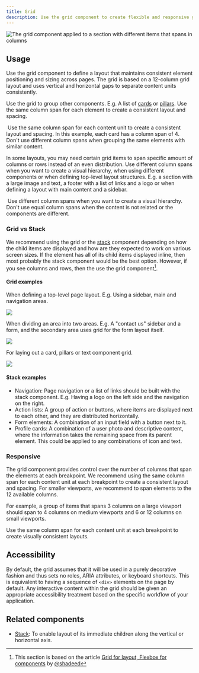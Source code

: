 ```yaml
---
title: Grid
description: Use the grid component to create flexible and responsive grid-based layouts.
---
```



![The grid component applied to a section with different items that spans in columns](https://github.com/primer/brand/assets/912236/6cd2805e-0148-4a1d-b373-07acd1aa7f51)

## Usage

Use the grid component to define a layout that maintains consistent element positioning and sizing across pages. The grid is based on a 12-column grid layout and uses vertical and horizontal gaps to separate content units consistently.

Use the grid to group other components. E.g. A list of [cards](/components/Card) or [pillars](/components/Pillar). Use the same column span for each element to create a consistent layout and spacing.

<DoDontContainer>
  <Do>
    <img src="" alt="" />
    <Caption>
      Use the same column span for each content unit to create a consistent
      layout and spacing. In this example, each card has a column span of 4.
    </Caption>
  </Do>
  <Dont>
    <img src="" alt="" />
    <Caption>
      Don't use different column spans when grouping the same elements with
      similar content.
    </Caption>
  </Dont>
</DoDontContainer>

In some layouts, you may need certain grid items to span specific amount of columns or rows instead of an even distribution. Use different column spans when you want to create a visual hierarchy, when using different components or when defining top-level layout structures. E.g. a section with a large image and text, a footer with a list of links and a logo or when defining a layout with main content and a sidebar.

<DoDontContainer>
  <Do>
    <img src="" alt="" />
    <Caption>
      Use different column spans when you want to create a visual hierarchy.
    </Caption>
  </Do>
  <Dont>
    <img src="" alt="" />
    <Caption>
      Don't use equal column spans when the content is not related or the
      components are different.
    </Caption>
  </Dont>
</DoDontContainer>

### Grid vs Stack

We recommend using the grid or the [stack](/components/Stack) component depending on how the child items are displayed and how are they expected to work on various screen sizes. If the element has all of its child items displayed inline, then most probably the stack component would be the best option. However, if you see columns and rows, then the use the grid component[^1].

#### Grid examples

When defining a top-level page layout. E.g. Using a sidebar, main and navigation areas.

![](https://github.com/primer/brand/assets/912236/7c418d9e-3e44-4a0e-9f4f-18f5a62d89d0)

When dividing an area into two areas. E.g. A "contact us" sidebar and a form, and the secondary area uses grid for the form layout itself.

![](https://github.com/primer/brand/assets/912236/d617bfea-0758-4066-9ccc-7853eeb35cf3)

For laying out a card, pillars or text component grid.

![](https://github.com/primer/brand/assets/912236/56dfbcd8-72ff-401c-a530-25f11f671f7f)

#### Stack examples

- Navigation: Page navigation or a list of links should be built with the stack component. E.g. Having a logo on the left side and the navigation on the right.
- Action lists: A group of action or buttons, where items are displayed next to each other, and they are distributed horizontally.
- Form elements: A combination of an input field with a button next to it.
- Profile cards: A combination of a user photo and descriptive content, where the information takes the remaining space from its parent element. This could be applied to any combinations of icon and text.

[^1]: This section is based on the article [Grid for layout, Flexbox for components](https://ishadeed.com/article/grid-layout-flexbox-components/) by [@shadeed](https://github.com/shadeed)

### Responsive

The grid component provides control over the number of columns that span the elements at each breakpoint. We recommend using the same column span for each content unit at each breakpoint to create a consistent layout and spacing.
For smaller viewports, we recommend to span elements to the 12 available columns.

For example, a group of items that spans 3 columns on a large viewport should span to 4 columns on medium viewports and 6 or 12 columns on small viewports.

<div>
  <CustomVideoPlayer
    width="100%"
    src="https://github.com/primer/brand/assets/912236/a99beba9-b22f-4e2b-a5fa-66c2db246965"
  />
  <Caption>
    Use the same column span for each content unit at each breakpoint to create
    visually consistent layouts.
  </Caption>
</div>

## Accessibility

By default, the grid assumes that it will be used in a purely decorative fashion and thus sets no roles, ARIA attributes, or keyboard shortcuts. This is equivalent to having a sequence of `<div>` elements on the page by default. Any interactive content within the grid should be given an appropriate accessibility treatment based on the specific workflow of your application.

## Related components

- [Stack](/components/Stack): To enable layout of its immediate children along the vertical or horizontal axis.
